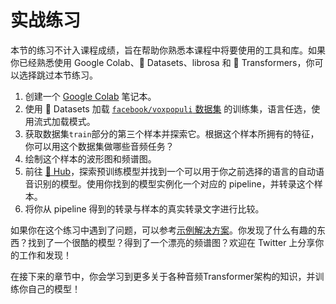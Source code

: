 # 实战练习

本节的练习不计入课程成绩，旨在帮助你熟悉本课程中将要使用的工具和库。如果你已经熟悉使用 Google Colab、🤗 Datasets、librosa 和 🤗 Transformers，你可以选择跳过本节练习。

1. 创建一个 [Google Colab](https://colab.research.google.com) 笔记本。
2. 使用 🤗 Datasets 加载 [`facebook/voxpopuli` 数据集](https://huggingface.co/datasets/facebook/voxpopuli) 的训练集，语言任选，使用流式加载模式。
3. 获取数据集`train`部分的第三个样本并探索它。根据这个样本所拥有的特征，你可以用这个数据集做哪些音频任务？
4. 绘制这个样本的波形图和频谱图。
5. 前往 [🤗 Hub](https://huggingface.co/models)，探索预训练模型并找到一个可以用于你之前选择的语言的自动语音识别的模型。使用你找到的模型实例化一个对应的 pipeline，并转录这个样本。
6. 将你从 pipeline 得到的转录与样本的真实转录文字进行比较。

如果你在这个练习中遇到了问题，可以参考[示例解决方案](https://colab.research.google.com/drive/1NGyo5wFpRj8TMfZOIuPaJHqyyXCITftc?usp=sharing)。你发现了什么有趣的东西？找到了一个很酷的模型？得到了一个漂亮的频谱图？欢迎在 Twitter 上分享你的工作和发现！

在接下来的章节中，你会学习到更多关于各种音频Transformer架构的知识，并训练你自己的模型！
